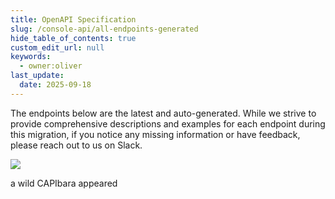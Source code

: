 ```yaml
---
title: OpenAPI Specification
slug: /console-api/all-endpoints-generated
hide_table_of_contents: true
custom_edit_url: null
keywords:
  - owner:oliver
last_update:
  date: 2025-09-18
---
```


The endpoints below are the latest and auto-generated. While we strive to provide comprehensive descriptions and examples for each endpoint during this migration, if you notice any missing information or have feedback, please reach out to us on Slack.
<br />
<Rapidoc id="all-endpoints-generated" entity='all-endpoints-generated'/>
<div style={{
    paddingTop: 20,
    display: 'flex',
    flexDirection: 'column',
    justifyContent: 'center',
    alignItems: 'center',
    height: '100%', 
}}>
  <img src='/img/capi/capy.jpg' style={{width: 150}}/>
  <p>a wild CAPIbara appeared</p>
</div>
